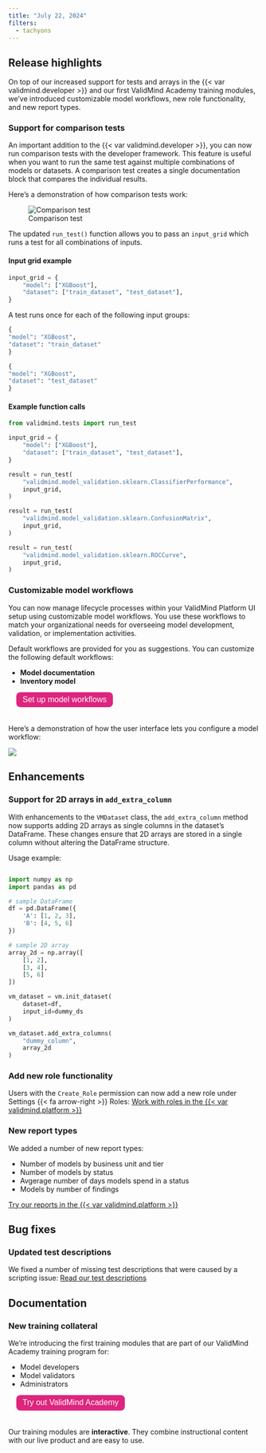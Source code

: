 ```yaml
---
title: "July 22, 2024"
filters:
  - tachyons
---
```


## Release highlights

 On top of our increased support for tests and arrays in the {{< var validmind.developer >}} and our first ValidMind Academy training modules, we've introduced customizable model workflows, new role functionality, and new report types.

<!---
PR #123: Support for comparison tests
URL: https://github.com/validmind/developer-framework/pull/123
Labels: enhancement, highlight
--->
<!---
PR #125: Comparison tests notebook
URL: https://github.com/validmind/developer-framework/pull/125
Labels: enhancement
--->
### Support for comparison tests

An important addition to the {{< var validmind.developer >}}, you can now run comparison tests with the developer framework. This feature is useful when you want to run the same test against multiple combinations of models or datasets. A comparison test creates a single documentation block that compares the individual results.

Here's a demonstration of how comparison tests work: 

![Comparison test](comparison_test.gif){fig-alt="An animated GIF showing a comparison test being run in a notebook."}

<!-- <video src="comparison_test.mp4" controls alt="A video that demonstrates how you can create new user groups under Settings > Groups." style="width: 80%; border: 1px solid #000; box-shadow: 5px 5px 5px #ccc, -5px 5px 5px #ccc; border-radius: 5px;">
  Your browser does not support the video tag.
</video> -->

The updated `run_test()` function allows you to pass an `input_grid` which runs a test for all combinations of inputs.

#### Input grid example

```python
input_grid = {
    "model": ["XGBoost"],
    "dataset": ["train_dataset", "test_dataset"],
}
```

A test runs once for each of the following input groups:

```python
{
"model": "XGBoost",
"dataset": "train_dataset"
}

{
"model": "XGBoost",
"dataset": "test_dataset"
}
```

#### Example function calls

```python
from validmind.tests import run_test

input_grid = {
    "model": ["XGBoost"],
    "dataset": ["train_dataset", "test_dataset"],
}

result = run_test(
    "validmind.model_validation.sklearn.ClassifierPerformance",
    input_grid,
)

result = run_test(
    "validmind.model_validation.sklearn.ConfusionMatrix",
    input_grid,
)

result = run_test(
    "validmind.model_validation.sklearn.ROCCurve",
    input_grid,
)
```

<!---
PR #209: "Model Workflows" section in Guides
URL: https://github.com/validmind/documentation/pull/209
Labels: documentation
--->
### Customizable model workflows

You can now manage lifecycle processes within your ValidMind Platform UI setup using customizable model workflows. You use these workflows to match your organizational needs for overseeing model development, validation, or implementation activities.


:::: {.flex .flex-wrap .justify-around}

::: {.w-60-ns}
Default workflows are provided for you as suggestions. You can customize the following default workflows:

- **Model documentation** 
- **Inventory model**
:::

::: {.w-40-ns}

<form method="get" action="../../guide/model-workflows/set-up-model-workflows.html" target="_blank">
   <button type="submit" style="color: white; background-color: #de257e; border-radius: 8px; border: none; font-size: 16px; padding: 6.25px 12.5px; margin-left: 16px; margin-bottom: 20px;">Set up model workflows</button>
</form>
:::

::::

Here's a demonstration of how the user interface lets you configure a model workflow: 

![](../../guide/model-workflows/configure-steps.gif){fig-alt="A gif workflow step configuration"}

## Enhancements

<!---
PR #127: [SC-5175] Enhance add extra column to support 2d arrays
URL: https://github.com/validmind/developer-framework/pull/127
Labels: enhancement
--->
### Support for 2D arrays in `add_extra_column`

With enhancements to the `VMDataset` class, the `add_extra_column` method now supports adding 2D arrays as single columns in the dataset's DataFrame. These changes ensure that 2D arrays are stored in a single column without altering the DataFrame structure.

Usage example:

```python 

import numpy as np
import pandas as pd

# sample DataFrame
df = pd.DataFrame({
    'A': [1, 2, 3],
    'B': [4, 5, 6]
})

# sample 2D array
array_2d = np.array([
    [1, 2],
    [3, 4],
    [5, 6]
])

vm_dataset = vm.init_dataset(
    dataset=df,
    input_id=dummy_ds
)

vm_dataset.add_extra_columns(
    "dummy_column",
    array_2d
)
```

<!---
PR #834: John6797/sc 5172/test result interpretations and risk assessment
URL: https://github.com/validmind/frontend/pull/834
Labels: enhancement
--->
<!-- NR Commented out as AI features are mentioned and there's not enough info here. -->
<!-- ### Test result interpretations and risk assessment

We expanded support for figures and plots when using ValidMind AI interpretations and risk assessments. -->

<!---
PR #824: [SC-5146] add new role modal
URL: https://github.com/validmind/frontend/pull/824
Labels: enhancement
--->
### Add new role functionality

Users with the `Create_Role` permission can now add a new role under Settings {{< fa arrow-right >}} Roles: [Work with roles in the {{< var validmind.platform >}}](https://app.prod.validmind.ai/settings/roles)

<!---
PR #820: Added new report types
URL: https://github.com/validmind/frontend/pull/820
Labels: enhancement
--->
### New report types

We added a number of new report types:

- Number of models by business unit and tier
- Number of models by status
- Avgerage number of days models spend in a status
- Models by number of findings

[Try our reports in the {{< var validmind.platform >}}](https://app.prod.validmind.ai/reports)

## Bug fixes

<!---
PR #229: Updated test descriptions 
URL: https://github.com/validmind/documentation/pull/229
Labels: bug
--->
### Updated test descriptions

We fixed a number of missing test descriptions that were caused by a scripting issue: [Read our test descriptions](../../developer/model-testing/test-descriptions.qmd)

## Documentation

<!---
PR #200: Create training collateral
URL: https://github.com/validmind/documentation/pull/200
Labels: documentation
--->
### New training collateral

:::: {.flex .flex-wrap .justify-around}

::: {.w-60-ns}
We're introducing the first training modules that are part of our ValidMind Academy training program for:

- Model developers
- Model validators
- Administrators
:::

::: {.w-40-ns}
<form method="get" action="../../training/training-overview.html" target="_blank">
   <button type="submit" style="color: white; background-color: #de257e; border-radius: 8px; border: none; font-size: 16px; padding: 6.25px 12.5px; margin-left: 16px; margin-bottom: 20px;">Try out ValidMind Academy</button>
</form>
:::

::::

Our training modules are **interactive**. They combine instructional content with our live product and are easy to use. 


